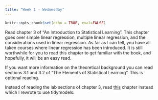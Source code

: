 ```yaml
---
title: "Week 1 - Wednesday"
---
```


```r
knitr::opts_chunk$set(echo = TRUE, eval=FALSE)
```

Read chapter 3 of "An Introduction to Statistical Learning". This chapter goes over simple linear regression, multiple linear regression, and the considerations used in linear regression. As far as I can tell, you have all taken courses where linear regression has been introduced. It is still worthwhile for you to read this chapter to get familiar with the book, and hopefully, it will be an easy read.

If you want more information on the theoretical background you can read sections 3.1 and 3.2 of "The Elements of Statistical Learning". This is optional reading.

Instead of reading the lab sections of chapter 3, read [this](https://emilhvitfeldt.github.io/ISLR-tidymodels-labs/linear-regression.html) chapter instead which I rewrote to use tidymodels.
